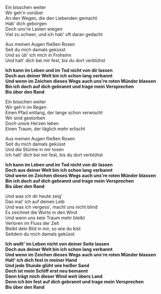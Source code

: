 Ein bisschen weiter  
Wir geh'n vorüber  
An den Wegen, die den Liebenden gemacht  
Hab' dich geborgen  
Doch uns're Lasten wiegen  
Viel zu schwer, und ich hab' oft daran gedacht

Aus meinen Augen fließen Rosen  
Seit du mich damals geküsst  
Und so üb' ich mich in Frohsinn  
Und halt' dich bei mir fest, bis du dort verblühst

**Ich kann im Leben und im Tod nicht von dir lassen**  
**Doch aus deiner Welt bin ich schon lang verbannt**  
**Und wenn im Zeichen dieses Wegs auch uns're roten Münder blassen**  
**Bin ich doch auf dich gebrannt und trage mein Versprechen**  
**Bis über den Rand**

Ein bisschen weiter  
Wir geh'n im Regen  
Einen Pfad entlang, der lange schon verwischt  
Wir sind gestorben  
Doch unsre Herzen leben  
Einen Traum, der täglich mehr erlischt

Aus meinen Augen fließen Rosen  
Seit du mich damals geküsst  
Und die Stürme in mir tosen  
Ich halt' dich bei mir fest, bis du dort verblühst

**Ich kann im Leben und im Tod nicht von dir lassen**  
**Doch aus deiner Welt bin ich schon lang verbannt**  
**Und wenn im Zeichen dieses Wegs auch uns're roten Münder blassen**  
**Bin ich doch auf dich gebrannt und trage mein Versprechen**  
**Bis über den Rand**

Und was ich dir heute zeig'  
Das mal' ich auf deinen Leib  
Und was ich vergess', macht uns nicht blind  
Es zeichnet die Worte in den Wind  
Und wenn uns kein Traum mehr bleibt  
Verloren im Fluss der Zeit  
Bleibt dein Bild in mir, so wie du bist  
Seitdem du mich damals geküsst

**Ich wollt' im Leben nicht von deiner Seite lassen**  
**Doch aus deiner Welt bin ich schon lang verbannt**  
**Und wenn im Zeichen dieses Wegs auch uns're roten Münder blassen**  
**Halt' ich dich fest in meiner Hand**  
**Und jede Stunde glüht wie heißer Sand**  
**Doch ist mein Schiff erst neu bemannt**  
**Dann trägt mich dieser Wind weit übers Land**  
**Denn ich bin fest auf dich gebrannt und trage mein Versprechen**  
**Bis über den Rand**
